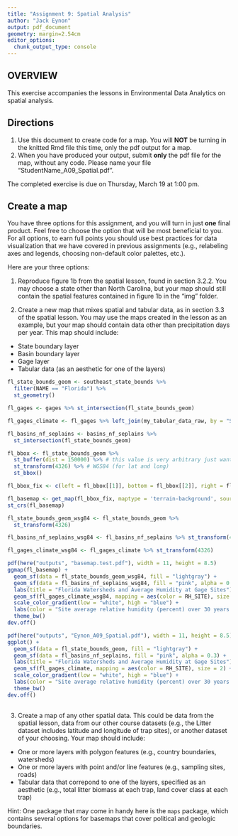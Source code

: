 ```yaml
---
title: "Assignment 9: Spatial Analysis"
author: "Jack Eynon"
output: pdf_document
geometry: margin=2.54cm
editor_options: 
  chunk_output_type: console
---
```


## OVERVIEW

This exercise accompanies the lessons in Environmental Data Analytics on spatial analysis. 

## Directions
1. Use this document to create code for a map. You will **NOT** be turning in the knitted Rmd file this time, only the pdf output for a map.
2. When you have produced your output, submit **only** the pdf file for the map, without any code. Please name your file "StudentName_A09_Spatial.pdf".

The completed exercise is due on Thursday, March 19 at 1:00 pm.

## Create a map

You have three options for this assignment, and you will turn in just **one** final product. Feel free to choose the option that will be most beneficial to you. For all options, to earn full points you should use best practices for data visualization that we have covered in previous assignments (e.g., relabeling axes and legends, choosing non-default color palettes, etc.).

Here are your three options: 

1. Reproduce figure 1b from the spatial lesson, found in section 3.2.2. You may choose a state other than North Carolina, but your map should still contain the spatial features contained in figure 1b in the "img" folder. 

2. Create a new map that mixes spatial and tabular data, as in section 3.3 of the spatial lesson. You may use the maps created in the lesson as an example, but your map should contain data other than precipitation days per year. This map should include: 

* State boundary layer
* Basin boundary layer
* Gage layer
* Tabular data (as an aesthetic for one of the layers)

```r
fl_state_bounds_geom <- southeast_state_bounds %>%
  filter(NAME == "Florida") %>%
  st_geometry()

fl_gages <- gages %>% st_intersection(fl_state_bounds_geom)

fl_gages_climate <- fl_gages %>% left_join(my_tabular_data_raw, by = "STAID")

fl_basins_nf_seplains <- basins_nf_seplains %>%
  st_intersection(fl_state_bounds_geom)

fl_bbox <- fl_state_bounds_geom %>%
  st_buffer(dist = 150000) %>% # this value is very arbitrary just wanting to make a large buffer around geometry
  st_transform(4326) %>% # WGS84 (for lat and long)
  st_bbox()

fl_bbox_fix <- c(left = fl_bbox[[1]], bottom = fl_bbox[[2]], right = fl_bbox[[3]], top = fl_bbox[[4]])

fl_basemap <- get_map(fl_bbox_fix, maptype = 'terrain-background', source = 'stamen', zoom = 8)
st_crs(fl_basemap)

fl_state_bounds_geom_wsg84 <- fl_state_bounds_geom %>%
  st_transform(4326)

fl_basins_nf_seplains_wsg84 <- fl_basins_nf_seplains %>% st_transform(4326)

fl_gages_climate_wsg84 <- fl_gages_climate %>% st_transform(4326)

pdf(here("outputs", "basemap.test.pdf"), width = 11, height = 8.5)
ggmap(fl_basemap) +
  geom_sf(data = fl_state_bounds_geom_wsg84, fill = "lightgray") +
  geom_sf(data = fl_basins_nf_seplains_wsg84, fill = "pink", alpha = 0.3) +
  labs(title = "Florida Watersheds and Average Humidity at Gage Sites") +
  geom_sf(fl_gages_climate_wsg84, mapping = aes(color = RH_SITE), size = 2) +
  scale_color_gradient(low = "white", high = "blue") +
  labs(color = "Site average relative humidity (percent) over 30 years (1961-1990)") +
  theme_bw()
dev.off()

pdf(here("outputs", "Eynon_A09_Spatial.pdf"), width = 11, height = 8.5)
ggplot() +
  geom_sf(data = fl_state_bounds_geom, fill = "lightgray") +
  geom_sf(data = fl_basins_nf_seplains, fill = "pink", alpha = 0.3) +
  labs(title = "Florida Watersheds and Average Humidity at Gage Sites") +
  geom_sf(fl_gages_climate, mapping = aes(color = RH_SITE), size = 2) +
  scale_color_gradient(low = "white", high = "blue") +
  labs(color = "Site average relative humidity (percent) over 30 years (1961-1990)") +
  theme_bw()
dev.off()
  
```


3. Create a map of any other spatial data. This could be data from the spatial lesson, data from our other course datasets (e.g., the Litter dataset includes latitude and longitude of trap sites), or another dataset of your choosing.  Your map should include: 

* One or more layers with polygon features (e.g., country boundaries, watersheds)
* One or more layers with point and/or line features (e.g., sampling sites, roads)
* Tabular data that correpond to one of the layers, specified as an aesthetic (e.g., total litter biomass at each trap, land cover class at each trap)

Hint: One package that may come in handy here is the `maps` package, which contains several options for basemaps that cover political and geologic boundaries.
